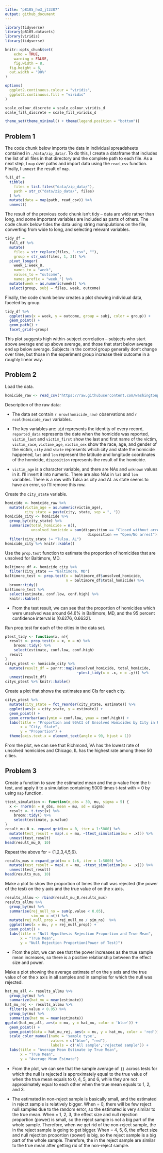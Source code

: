 ```yaml
---
title: "p8105_hw3_jt3387"
output: github_document
---
```


```r
library(tidyverse)
library(p8105.datasets)
library(viridis)
library(tidyverse)

knitr::opts_chunk$set(
	echo = TRUE,
	warning = FALSE,
	fig.width = 8, 
  fig.height = 6,
  out.width = "90%"
)

options(
  ggplot2.continuous.colour = "viridis",
  ggplot2.continuous.fill = "viridis"
)

scale_colour_discrete = scale_colour_viridis_d
scale_fill_discrete = scale_fill_viridis_d

theme_set(theme_minimal() + theme(legend.position = "bottom"))
```

## Problem 1

The code chunk below imports the data in individual spreadsheets contained in `./data/zip_data/`. To do this, I create a dataframe that includes the list of all files in that directory and the complete path to each file. As a next step, I `map` over paths and import data using the `read_csv` function. Finally, I `unnest` the result of `map`.

```r
full_df = 
  tibble(
    files = list.files("data/zip_data/"),
    path = str_c("data/zip_data/", files)
  ) %>% 
  mutate(data = map(path, read_csv)) %>% 
  unnest()
```

The result of the previous code chunk isn't tidy -- data are wide rather than long, and some important variables are included as parts of others. The code chunk below tides the data using string manipulations on the file, converting from wide to long, and selecting relevant variables. 

```r
tidy_df = 
  full_df %>% 
  mutate(
    files = str_replace(files, ".csv", ""),
    group = str_sub(files, 1, 3)) %>% 
  pivot_longer(
    week_1:week_8,
    names_to = "week",
    values_to = "outcome",
    names_prefix = "week_") %>% 
  mutate(week = as.numeric(week)) %>% 
  select(group, subj = files, week, outcome)
```

Finally, the code chunk below creates a plot showing individual data, faceted by group. 

```r
tidy_df %>% 
  ggplot(aes(x = week, y = outcome, group = subj, color = group)) + 
  geom_point() + 
  geom_path() + 
  facet_grid(~group)
```

This plot suggests high within-subject correlation -- subjects who start above average end up above average, and those that start below average end up below average. Subjects in the control group generally don't change over time, but those in the experiment group increase their outcome in a roughly linear way.

## Problem 2

Load the data.

```r
homicide_raw <- read_csv("https://raw.githubusercontent.com/washingtonpost/data-homicides/master/homicide-data.csv")
```

Description of the raw data:
  
  - The data set contain `r nrow(homicide_raw)` observations and `r ncol(homicide_raw)` variables.

- The key variables are: `uid` represents the identity of every record, `reported_data` represents the date when the homicide was reported, `victim_last` and `victim_first` show the last and first name of the victim, `victim_race`, `victime_age`, `victim_sex` show the race, age, and gender of the victim, `city` and `state` represents which city and state the homicide happened, `lat` and `lon` represent the latitude and longitude coordinates of the homicide, `disposition` represents the result of the homicide.

- `victim_age` is a character variable, and there are NAs and `unknown` values in it. I'll invert it into numeric. There are also NAs in `lat` and `lon` variables. There is a row with Tulsa as city and AL as state seems to have an error, so I'll remove this row.

Create the `city_state` variable.

```r
homicide <- homicide_raw %>% 
  mutate(victim_age = as.numeric(victim_age),
         city_state = paste(city, state, sep = ", "))
homicide_city <- homicide %>% 
  group_by(city_state) %>% 
  summarize(total_homicide = n(),
            unsolved_homicide = sum(disposition == "Closed without arrest" | 
                                      disposition == "Open/No arrest")) %>% 
  filter(city_state != "Tulsa, AL")
homicide_city %>% knitr::kable() 
```

Use the `prop.test` function to estimate the proportion of homicides that are unsolved for Baltimore, MD.

```r
baltimore_df <- homicide_city %>%
  filter(city_state == "Baltimore, MD") 
baltimore_test <- prop.test(x = baltimore_df$unsolved_homicide, 
                            n = baltimore_df$total_homicide) %>%
  broom::tidy() 
baltimore_test %>%
  select(estimate, conf.low, conf.high) %>% 
  knitr::kable()
```

- From the test result, we can see that the proportion of homicides which were unsolved was around 64.6% in Baltimore, MD, and the 95 percent confidence interval is [0.6276, 0.6632].

Run prop.test for each of the cities in the data set.

```r
ptest_tidy <- function(x, n){
  result <- prop.test(x = x, n = n) %>% 
    broom::tidy() %>% 
    select(estimate, conf.low, conf.high)
  result
}
citys_ptest <- homicide_city %>%
  mutate(result_df = purrr::map2(unsolved_homicide, total_homicide, 
                                 ~ptest_tidy(x = .x, n = .y))) %>% 
  unnest(result_df)
citys_ptest %>% knitr::kable() 
```

Create a plot that shows the estimates and CIs for each city.

```r
citys_ptest %>% 
  mutate(city_state = fct_reorder(city_state, estimate)) %>% 
  ggplot(aes(x = city_state, y = estimate)) +
  geom_point() +
  geom_errorbar(aes(ymin = conf.low, ymax = conf.high)) +
  labs(title = "Proportion and 95%CI of Unsolved Homicides by City in USA",
       x = "City, State",
       y = "Proportion") +
  theme(axis.text.x = element_text(angle = 90, hjust = 1))
```

From the plot, we can see that Richmond, VA has the lowest rate of unsolved homicides and Chicago, IL has the highest rate among these 50 cities.

## Problem 3

Create a function to save the estimated mean and the p-value from the t-test, and apply it to a simulation containing 5000 times t-test with \mu = 0 by using `map` function.

```r
ttest_simulation <- function(n_obs = 30, mu, sigma = 5) {
  x <- rnorm(n = n_obs, mean = mu, sd = sigma)
  result <- t.test(x) %>% 
    broom::tidy() %>% 
    select(estimate, p.value)
}
result_mu_0 <- expand_grid(mu = 0, iter = 1:5000) %>% 
  mutate(test_result = map(.x = mu, ~ttest_simulation(mu = .x))) %>% 
  unnest(test_result)
head(result_mu_0, 10)
```

Repeat the above for \mu = {1,2,3,4,5,6}.

```r
results_mus = expand_grid(mu = 1:6, iter = 1:5000) %>% 
  mutate(test_result = map(.x = mu, ~ttest_simulation(mu = .x))) %>% 
  unnest(test_result)
head(results_mus, 10)
```

Make a plot to show the proportion of times the null was rejected (the power of the test) on the y axis and the true value of \mu on the x axis.

```r
results_allmu <- rbind(result_mu_0,results_mus)
results_allmu %>%
  group_by(mu) %>%
  summarise(rej_null_no = sum(p.value < 0.05),
            sim_no = n()) %>%
  mutate(rej_null_prop = rej_null_no / sim_no)  %>% 
  ggplot(aes(x = mu, y = rej_null_prop)) + 
  geom_point() + 
  labs(title = "Null Hypothesis Rejection Proportion and True Mean",
       x = "True Mean",
       y = "Null Rejection Proportion(Power of Test)")
```

- From the plot, we can see that the power increases as the true sample mean increases, so there is a positive relationship between the effect size and power.

Make a plot showing the average estimate of \mu on the y axis and the true value of \mu on the x axis in all samples and in samples for which the null was rejected.

```r
hat_mu_all <- results_allmu %>% 
  group_by(mu) %>% 
  summarize(hat_mu = mean(estimate))
hat_mu_rej <- results_allmu %>% 
  filter(p.value < 0.05) %>% 
  group_by(mu) %>% 
  summarize(hat_mu = mean(estimate))
ggplot(hat_mu_all, aes(x = mu, y = hat_mu, color = 'blue')) +
  geom_point() +
  geom_point(data = hat_mu_rej, aes(x = mu, y = hat_mu, color = 'red')) +
  scale_color_manual(name = 'sample type',
                     values = c("blue", "red"),
                     labels = c('All sample','rejected sample')) +
  labs(title = "Average Mean Estimate by True Mean",
       x = "True Mean",
       y = "Average Mean Esimate")
```

- From the plot, we can see that the sample average of \hat｛\mu｝ across tests for which the null is rejected is approximately equal to the true value of \mu when the true mean equals to 0, 4, 5, and 6, while they are not approximately equal to each other when the true mean equals to 1, 2, and 3.

- The estimated \mu in non-reject sample is basically small, and the estimated \mu in reject sample is relatively bigger. When \mu = 0, there will be few reject null samples due to the random error, so the estimated \mu is very similar to the true mean. When \mu = 1, 2, 3, the effect size and null rejection proportion (power) is small, so the reject sample is not a big part of the whole sample. Therefore, when we get rid of the non-reject sample, the \mu in the reject sample is going to get bigger. When \mu = 4, 5, 6, the effect size and null rejection proportion (power) is big, so the reject sample is a big part of the whole sample. Therefore, the \mu in the reject sample are similar to the true mean after getting rid of the non-reject sample.